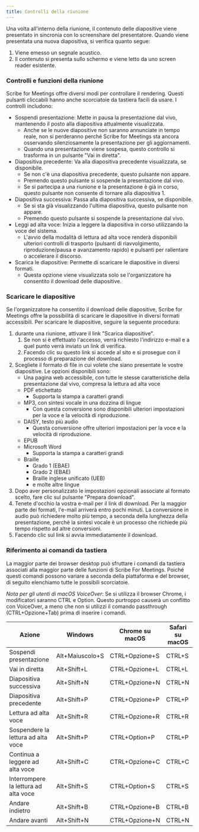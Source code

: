 ```yaml
---
title: Controlli della riunione
---
```



Una volta all'interno della riunione, il contenuto delle diapositive viene presentato in sincronia con lo screenshare del presentatore. Quando viene presentata una nuova diapositiva, si verifica quanto segue:
1. Viene emesso un segnale acustico.
1. Il contenuto si presenta sullo schermo e viene letto da uno screen reader esistente.

### Controlli e funzioni della riunione

Scribe for Meetings offre diversi modi per controllare il rendering. Questi pulsanti cliccabili hanno anche scorciatoie da tastiera facili da usare. I controlli includono:
* Sospendi presentazione: Mette in pausa la presentazione dal vivo, mantenendo il posto alla diapositiva attualmente visualizzata.      
    * Anche se le nuove diapositive non saranno annunciate in tempo reale, non si perderanno perché Scribe for Meetings sta ancora osservando silenziosamente la presentazione per gli aggiornamenti.
    * Quando una presentazione viene sospesa, questo controllo si trasforma in un pulsante "Vai in diretta".
* Diapositiva precedente: Va alla diapositiva precedente visualizzata, se disponibile.
    * Se non c'è una diapositiva precedente, questo pulsante non appare.
    * Premendo questo pulsante si sospende la presentazione dal vivo.
    * Se si partecipa a una riunione e la presentazione è già in corso, questo pulsante non consente di tornare alla diapositiva 1.
* Diapositiva successiva: Passa alla diapositiva successiva, se disponibile.
    * Se si sta già visualizzando l'ultima diapositiva, questo pulsante non appare.
    * Premendo questo pulsante si sospende la presentazione dal vivo.
* Leggi ad alta voce: Inizia a leggere la diapositiva in corso utilizzando la voce del sistema.
    * L'avvio della modalità di lettura ad alta voce renderà disponibili ulteriori controlli di trasporto (pulsanti di riavvolgimento, riproduzione/pausa e avanzamento rapido) e pulsanti per rallentare o accelerare il discorso.
* Scarica le diapositive: Permette di scaricare le diapositive in diversi formati.
    * Questa opzione viene visualizzata solo se l'organizzatore ha consentito il download delle diapositive.

### Scaricare le diapositive

Se l'organizzatore ha consentito il download delle diapositive, Scribe for Meetings offre la possibilità di scaricare le diapositive in diversi formati accessibili. Per scaricare le diapositive, seguire la seguente procedura:
1. durante una riunione, attivare il link "Scarica diapositive".
	1. Se non si è effettuato l'accesso, verrà richiesto l'indirizzo e-mail e a quel punto verrà inviato un link di verifica.
	1. Facendo clic su questo link si accede al sito e si prosegue con il processo di preparazione del download.
1. Scegliete il formato di file in cui volete che siano presentate le vostre diapositive. Le opzioni disponibili sono:
    * Una pagina web accessibile, con tutte le stesse caratteristiche della presentazione dal vivo, compresa la lettura ad alta voce
    * PDF etichettato
        * Supporta la stampa a caratteri grandi
    * MP3, con sintesi vocale in una dozzina di lingue
        * Con questa conversione sono disponibili ulteriori impostazioni per la voce e la velocità di riproduzione.
    * DAISY, testo più audio
        * Questa conversione offre ulteriori impostazioni per la voce e la velocità di riproduzione.
    * EPUB
    * Microsoft Word
        * Supporta la stampa a caratteri grandi
    * Braille
        * Grado 1 (EBAE)
        * Grado 2 (EBAE)
        * Braille inglese unificato (UEB)
        * e molte altre lingue
1. Dopo aver personalizzato le impostazioni opzionali associate al formato scelto, fare clic sul pulsante "Prepara download".
1. Tenete d'occhio la vostra e-mail per il link di download. Per la maggior parte dei formati, l'e-mail arriverà entro pochi minuti. La conversione in audio può richiedere molto più tempo, a seconda della lunghezza della presentazione, perché la sintesi vocale è un processo che richiede più tempo rispetto ad altre conversioni.
1. Facendo clic sul link si avvia immediatamente il download.

### Riferimento ai comandi da tastiera

La maggior parte dei browser desktop può sfruttare i comandi da tastiera associati alla maggior parte delle funzioni di Scribe For Meetings. Poiché questi comandi possono variare a seconda della piattaforma e del browser, di seguito elenchiamo tutte le possibili scorciatoie.

*Nota per gli utenti di macOS VoiceOver*: Se si utilizza il browser Chrome, i modificatori saranno CTRL e Option. Questo purtroppo causerà un conflitto con VoiceOver, a meno che non si utilizzi il comando passthrough (CTRL+Opzione+Tab) prima di inserire i comandi.

Azione | Windows | Chrome su macOS | Safari su macOS
--- | --- | --- | ---
Sospendi presentazione | Alt+Maiuscolo+S | CTRL+Opzione+S | CTRL+S
Vai in diretta | Alt+Shift+L | CTRL+Opzione+L | CTRL+L
Diapositiva successiva | Alt+Shift+N | CTRL+Opzione+N | CTRL+N
Diapositiva precedente | Alt+Shift+P | CTRL+Opzione+P | CTRL+P
Lettura ad alta voce | Alt+Shift+R | CTRL+Opzione+R | CTRL+R
Sospendere la lettura ad alta voce | Alt+Shift+P | CTRL+Option+P | CTRL+P
Continua a leggere ad alta voce | Alt+Shift+C | CTRL+Opzione+C | CTRL+C
Interrompere la lettura ad alta voce | Alt+Shift+S | CTRL+Option+S | CTRL+S
Andare indietro | Alt+Shift+B | CTRL+Opzione+B | CTRL+B
Andare avanti | Alt+Shift+N | CTRL+Opzione+N | CTRL+N

